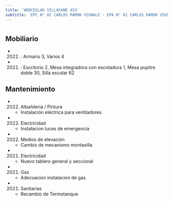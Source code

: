 ```yaml
---
title: 'WENCESLAO VILLAFAÑE 453'
subtitle: 'EPC N° 02 CARLOS RAMON VIGNALE - EPA N° 02 CARLOS RAMON VIGNALE'
---
```


#


## Mobiliario

*  (2022) : Armario 3, Varios 4 

*  (2021) : Escritorio 2, Mesa integradora con escotadura 1, Mesa pupitre doble 30, Silla escolar 62 





## Mantenimiento

*  (2022) Albañileria / Pintura 
    + Instalación eléctrica para ventiladores.

*  (2022) Electricidad 
    + Instalacion luces de emergencia

*  (2022) Medios de elevación 
    + Cambio de mecanismo montasilla

*  (2021) Electricidad 
    + Nuevo tablero general y seccional

*  (2021) Gas 
    + Adecuacion instalacion de gas

*  (2021) Sanitarias 
    + Recambio de Termotanque



